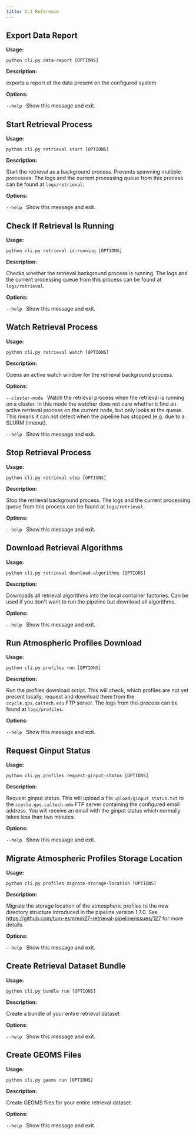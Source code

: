 ```yaml
---
title: CLI Reference
---
```


## Export Data Report

**Usage:**

`python cli.py data-report [OPTIONS]`

**Description:**  

exports a report of the data present on the configured system

**Options:**


`--help ` Show this message and exit.

## Start Retrieval Process

**Usage:**

`python cli.py retrieval start [OPTIONS]`

**Description:**  

Start the retrieval as a background process. Prevents spawning multiple
processes. The logs and the current processing queue from this process can
be found at `logs/retrieval`.

**Options:**


`--help ` Show this message and exit.

## Check If Retrieval Is Running

**Usage:**

`python cli.py retrieval is-running [OPTIONS]`

**Description:**  

Checks whether the retrieval background process is running. The logs and the
current processing queue from this process can be found at `logs/retrieval`.

**Options:**


`--help ` Show this message and exit.

## Watch Retrieval Process

**Usage:**

`python cli.py retrieval watch [OPTIONS]`

**Description:**  

Opens an active watch window for the retrieval background process.

**Options:**


`--cluster-mode ` Watch the retrieval process when the retrieval is running on
                a cluster. In this mode the watcher does not care whether it
                find an active retrieval process on the current node, but
                only looks at the queue. This means it can not detect when
                the pipeline has stopped (e.g. due to a SLURM timeout).

`--help `         Show this message and exit.

## Stop Retrieval Process

**Usage:**

`python cli.py retrieval stop [OPTIONS]`

**Description:**  

Stop the retrieval background process. The logs and the current processing
queue from this process can be found at `logs/retrieval`.

**Options:**


`--help ` Show this message and exit.

## Download Retrieval Algorithms

**Usage:**

`python cli.py retrieval download-algorithms [OPTIONS]`

**Description:**  

Downloads all retrieval algorithms into the local container factories. Can
be used if you don't want to run the pipeline but download all algorithms.

**Options:**


`--help ` Show this message and exit.

## Run Atmospheric Profiles Download

**Usage:**

`python cli.py profiles run [OPTIONS]`

**Description:**  

Run the profiles download script. This will check, which profiles are not
yet present locally, request and download them from the
`ccycle.gps.caltech.edu` FTP server. The logs from this process can be found
at `logs/profiles`.

**Options:**


`--help ` Show this message and exit.

## Request Ginput Status

**Usage:**

`python cli.py profiles request-ginput-status [OPTIONS]`

**Description:**  

Request ginput status. This will upload a file `upload/ginput_status.txt` to
the `ccycle.gps.caltech.edu` FTP server containing the configured email
address. You will receive an email with the ginput status which normally
takes less than two minutes.

**Options:**


`--help ` Show this message and exit.

## Migrate Atmospheric Profiles Storage Location

**Usage:**

`python cli.py profiles migrate-storage-location [OPTIONS]`

**Description:**  

Migrate the storage location of the atmospheric profiles to the new
directory structure introduced in the pipeline version 1.7.0. See
https://github.com/tum-esm/em27-retrieval-pipeline/issues/127 for more
details.

**Options:**


`--help ` Show this message and exit.

## Create Retrieval Dataset Bundle

**Usage:**

`python cli.py bundle run [OPTIONS]`

**Description:**  

Create a bundle of your entire retrieval dataset

**Options:**


`--help ` Show this message and exit.

## Create GEOMS Files

**Usage:**

`python cli.py geoms run [OPTIONS]`

**Description:**  

Create GEOMS files for your entire retrieval dataset

**Options:**


`--help ` Show this message and exit.

